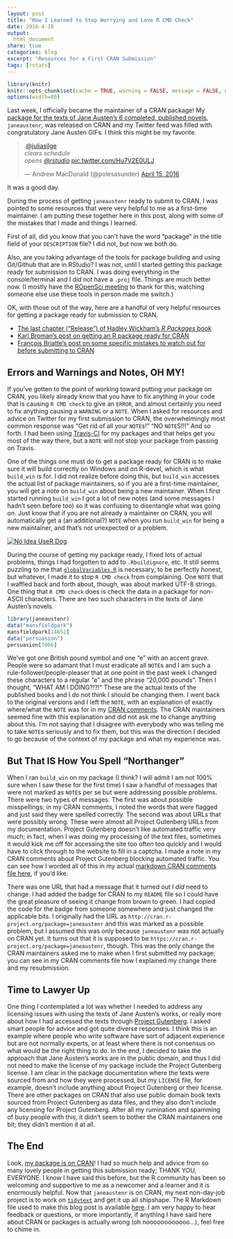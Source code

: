 ```yaml
---
layout: post
title: "How I Learned to Stop Worrying and Love R CMD Check"
date: 2016-4-18
output:
  html_document
share: true
categories: blog
excerpt: "Resources for a First CRAN Submission"
tags: [rstats]
---
```


```r
library(knitr)
knitr::opts_chunk$set(cache = TRUE, warning = FALSE, message = FALSE, dpi = 180)
options(width=80)
```

Last week, I officially became the maintainer of a CRAN package! My [package for the texts of Jane Austen's 6 completed, published novels](https://github.com/juliasilge/janeaustenr), `janeaustenr`, was released on CRAN and my Twitter feed was filled with congratulatory Jane Austen GIFs. I think this might be my favorite.

<blockquote class="twitter-tweet" data-conversation="none" data-lang="en"><p lang="en" dir="ltr">.<a href="https://twitter.com/juliasilge">@juliasilge</a> <br>*clears schedule*<br>*opens <a href="https://twitter.com/rstudio">@rstudio</a> * <a href="https://t.co/Hu7V2E0ULJ">pic.twitter.com/Hu7V2E0ULJ</a></p>&mdash; Andrew MacDonald (@polesasunder) <a href="https://twitter.com/polesasunder/status/721103557869436928">April 15, 2016</a></blockquote>
<script async src="http://platform.twitter.com/widgets.js" charset="utf-8"></script>

It was a good day.

During the process of getting `janeaustenr` ready to submit to CRAN, I was pointed to some resources that were very helpful to me as a first-time maintainer. I am putting these together here in this post, along with some of the mistakes that I made and things I learned. 

First of all, did you know that you can't have the word "package" in the title field of your `DESCRIPTION` file? I did not, but now we both do.

Also, are you taking advantage of the tools for package building and using Git/Github that are in RStudio? I was not, until I started getting this package ready for submission to CRAN. I was doing everything in the console/terminal and I did not have a `.proj` file. Things are much better now. (I mostly have the [ROpenSci meeting](http://juliasilge.com/blog/I-Went-to-ROpenSci/) to thank for this; watching someone else use these tools in person made me switch.)

OK, with those out of the way, here are a handful of very helpful resources for getting a package ready for submission to CRAN.

* [The last chapter ("Release") of Hadley Wickham's _R Packages_ book](http://r-pkgs.had.co.nz/release.html)
* [Karl Broman's post on getting an R package ready for CRAN](http://kbroman.org/pkg_primer/pages/cran.html)
* [François Briatte's post on some specific mistakes to watch out for before submitting to CRAN](http://f.briatte.org/r/submitting-packages-to-cran)

## Errors and Warnings and Notes, OH MY!

If you've gotten to the point of working toward putting your package on CRAN, you likely already know that you have to fix anything in your code that is causing `R CMD check` to give an `ERROR`, and almost certainly you need to fix anything causing a `WARNING` or a `NOTE`. When I asked for resources and advice on Twitter for my first submission to CRAN, the overwhelmingly most common response was "Get rid of all your `NOTE`s!" "NO `NOTE`S!!!" And so forth. I had been using [Travis-CI](https://travis-ci.org/) for my packages and that helps get you most of the way there, but a `NOTE` will not stop your package from passing on Travis.

One of the things one must do to get a package ready for CRAN is to make sure it will build correctly on Windows and on R-devel, which is what `build_win` is for. I did not realize before doing this, but `build_win` accesses the actual list of package maintainers, so if you are a first-time maintainer, you will get a note on `build_win` about being a new maintainer. When I first started running `build_win` I got a lot of new notes (and some messages I hadn't seen before too) so it was confusing to disentangle what was going on. Just know that if you are not already a maintainer on CRAN, you will automatically get a (an additional?) `NOTE` when you run `build_win` for being a new maintainer, and that's not unexpected or a problem.

<a href="https://imgflip.com/i/12m9bj"><img src="https://i.imgflip.com/12m9bj.jpg" title="No Idea UseR Dog"/></a>

During the course of getting my package ready, I fixed lots of actual problems, things I had forgotten to add to `.Rbuildignore`, etc. It still seems puzzling to me that [`globalVariables.R`](https://github.com/juliasilge/janeaustenr/blob/master/R/globalVariables.R) is necessary, to be perfectly honest, but whatever, I made it to stop `R CMD check` from complaining. One `NOTE` that I waffled back and forth about, though, was about marked UTF-8 strings. One thing that `R CMD check` does is check the data in a package for non-ASCII characters. There are two such characters in the texts of Jane Austen's novels.

```r
library(janeaustenr)
data("mansfieldpark")
mansfieldpark[14652]
data("persuasion")
persuasion[7066]
```

We've got one British pound symbol and one "e" with an accent grave. People were so adamant that I must eradicate all `NOTE`s and I am such a rule-follower/people-pleaser that at one point in the past week I changed these characters to a regular "e" and the phrase "20,000 pounds". Then I thought, "WHAT AM I DOING?!?!" These are the actual texts of the published books and I do not think I should be changing them. I went back to the original versions and I left the `NOTE`, with an explanation of exactly where/what the `NOTE` was for in my [CRAN comments](https://github.com/juliasilge/janeaustenr/blob/master/cran-comments.md). The CRAN maintainers seemed fine with this explanation and did not ask me to change anything about this. I'm not saying that I disagree with everybody who was telling me to take `NOTE`s seriously and to fix them, but this was the direction I decided to go because of the context of my package and what my experience was.

## But That IS How You Spell "Northanger"

When I ran `build_win` on my package (I think? I will admit I am not 100% sure when I saw these for the first time) I saw a handful of messages that were not marked as `NOTE`s per se but were addressing possible problems. There were two types of messages. The first was about possible misspellings; in my CRAN comments, I noted the words that were flagged and just said they were spelled correctly. The second was about URLs that were possibly wrong. These were almost all Project Gutenberg URLs from my documentation. Project Gutenberg doesn't like automated traffic very much; in fact, when I was doing my processing of the text files, sometimes it would kick me off for accessing the site too often too quickly and I would have to click through to the website to fill in a captcha. I made a note in my CRAN comments about Project Gutenberg blocking automated traffic. You can see how I worded all of this in my actual [markdown CRAN comments file here](https://github.com/juliasilge/janeaustenr/blob/master/cran-comments.md), if you'd like.

There was one URL that had a message that it turned out I *did* need to change. I had added the badge for CRAN to my `README` file so I could have the great pleasure of seeing it change from brown to green. I had copied the code for the badge from someone somewhere and just changed the applicable bits. I originally had the URL as `http://cran.r-project.org/package=janeaustenr` and this was marked as a possible problem, but I assumed this was only because `janeaustenr` was not actually on CRAN yet. It turns out that it is supposed to be `https://cran.r-project.org/package=janeaustenr`, though. This was the only change the CRAN maintainers asked me to make when I first submitted my package; you can see in my CRAN comments file how I explained my change there and my resubmission.

## Time to Lawyer Up

One thing I contemplated a lot was whether I needed to address any licensing issues with using the texts of Jane Austen's works, or really more about how I had accessed the texts through [Project Gutenberg](https://www.gutenberg.org/). I asked smart people for advice and got quite diverse responses. I think this is an example where people who write software have sort of adjacent experience but are not normally experts, or at least where there is not consensus on what would be the right thing to do. In the end, I decided to take the approach that Jane Austen's works are in the public domain, and thus I did not need to make the license of my package include the Project Gutenberg license. I am clear in the package documentation where the texts were sourced from and how they were processed, but my `LICENSE` file, for example, doesn't include anything about Project Gutenberg or their license. There are other packages on CRAN that also use public domain book texts sourced from Project Gutenberg as data files, and they also don't include any licensing for Project Gutenberg. After all my rumination and spamming of busy people with this, it didn't seem to bother the CRAN maintainers one bit; they didn't mention it at all.

## The End

Look, [my package is on CRAN](https://cran.r-project.org/web/packages/janeaustenr/index.html)! I had so much help and advice from so many lovely people in getting this submission ready; THANK YOU, EVERYONE. I know I have said this before, but the R community has been so welcoming and supportive to me as a newcomer and a learner and it is enormously helpful. Now that `janeaustenr` is on CRAN, my next non-day-job project is to work on [`tidytext`](https://github.com/juliasilge/tidytext) and get it up all shipshape. The R Markdown file used to make this blog post is available [here](https://github.com/juliasilge/juliasilge.github.io/blob/master/_R/2016-04-18-How-I-Stopped.Rmd). I am very happy to hear feedback or questions, or more importantly, if anything I have said here about CRAN or packages is actually wrong (oh noooooooooooo...), feel free to chime in.
